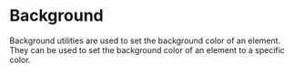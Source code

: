 

# Background

Background utilities are used to set the background color of an element.
They can be used to set the background color of an element to a specific color.

<Canvas of={BackgroundStories.Examples} />
